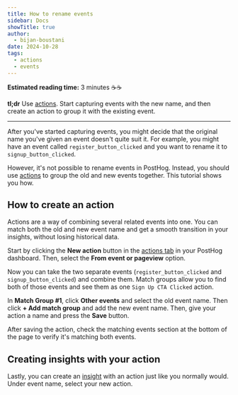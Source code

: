 ```yaml
---
title: How to rename events
sidebar: Docs
showTitle: true
author:
  - bijan-boustani
date: 2024-10-28
tags:
  - actions
  - events
---
```


**Estimated reading time:** 3 minutes ☕☕

**tl;dr** Use [actions](/docs/data/actions). Start capturing events with the new name, and then create an action to group it with the existing event.

---

After you've started capturing events, you might decide that the original name you've given an event doesn't quite suit it. For example, you might have an event called `register_button_clicked` and you want to rename it to `signup_button_clicked`.

However, it's not possible to rename events in PostHog. Instead, you should use [actions](/docs/data/actions) to group the old and new events together. This tutorial shows you how.

## How to create an action

Actions are a way of combining several related events into one. You can match both the old and new event name and get a smooth transition in your insights, without losing historical data.

Start by clicking the **New action** button in the [actions tab](https://us.posthog.com/data-management/actions) in your PostHog dashboard. Then, select the **From event or pageview** option.

<ProductScreenshot
    imageLight="https://res.cloudinary.com/dmukukwp6/image/upload/create_first_action_light_63d4f8aa42.png"
    imageDark="https://res.cloudinary.com/dmukukwp6/image/upload/create_first_action_dark_bb2ec7a894.png"
    alt="Create an action"
    classes="rounded"
/>

Now you can take the two separate events (`register_button_clicked` and `signup_button_clicked`) and combine them. Match groups allow you to find both of those events and see them as one `Sign Up CTA Clicked` action.

In **Match Group #1**, click **Other events** and select the old event name. Then click **+ Add match group** and add the new event name. Then, give your action a name and press the **Save** button.

<ProductVideo
    videoLight="https://res.cloudinary.com/dmukukwp6/video/upload/action_match_groups_light_c1aeb1f8a4.mp4"
    videoDark="https://res.cloudinary.com/dmukukwp6/video/upload/action_match_groups_dark_a990b24407.mp4"
    alt="Create action page with match groups"
    classes="rounded"
/>

After saving the action, check the matching events section at the bottom of the page to verify it's matching both events.

<ProductScreenshot
    imageLight="https://res.cloudinary.com/dmukukwp6/image/upload/matching_events_light_7e62c3b84a.png"
    imageDark="https://res.cloudinary.com/dmukukwp6/image/upload/matching_events_dark_0061946f67.png"
    alt="View matching events"
    classes="rounded"
/>

## Creating insights with your action

Lastly, you can create an [insight](/docs/product-analytics/insights) with an action just like you normally would. Under event name, select your new action.

<ProductScreenshot
    imageLight="https://res.cloudinary.com/dmukukwp6/image/upload/action_insight_light_2516295bc0.png"
    imageDark="https://res.cloudinary.com/dmukukwp6/image/upload/action_insight_dark_56d659f545.png"
    alt="Create an insight with an action"
    classes="rounded"
/>

<NewsletterForm />